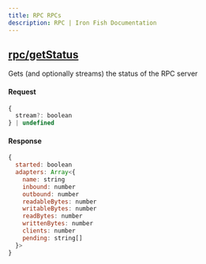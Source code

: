 ```yaml
---
title: RPC RPCs
description: RPC | Iron Fish Documentation
---
```


## [rpc/getStatus](https://github.com/iron-fish/ironfish/blob/master/ironfish/src/rpc/routes/rpc/getStatus.ts)

Gets (and optionally streams) the status of the RPC server

#### Request

```js
{
  stream?: boolean
} | undefined
```

#### Response

```js
{
  started: boolean
  adapters: Array<{
    name: string
    inbound: number
    outbound: number
    readableBytes: number
    writableBytes: number
    readBytes: number
    writtenBytes: number
    clients: number
    pending: string[]
  }>
}
```
